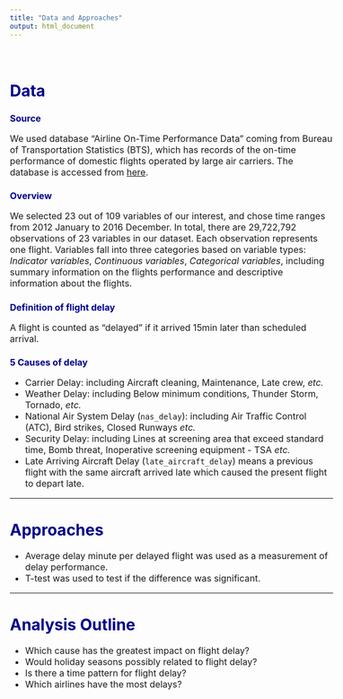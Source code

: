 ```yaml
---
title: "Data and Approaches"
output: html_document
---
```



<style type="text/css">

body{ /* Normal  */
      font-size: 16px;
  }
}
h1.title {
  font-size: 30px;
  color: DarkBlue;
}
h1 { /* Header 1 */
  font-size: 28px;
  color: DarkBlue;
}
h2 { /* Header 2 */
    font-size: 16px;
  color: DarkBlue;
}

}
code.r{ /* Code block */
    font-size: 12px;
}
pre { /* Code block - determines code spacing between lines */
    font-size: 14px;
}
</style>


\


# Data

## Source
We used database "Airline On-Time Performance Data" coming from Bureau of Transportation Statistics (BTS), which has records of the on-time performance of domestic flights operated by large air carriers. The database is accessed from [here](https://www.transtats.bts.gov/Fields.asp?Table_ID=236). 

## Overview
We selected 23 out of 109 variables of our interest, and chose time ranges from 2012 January to 2016 December. In total, there are 29,722,792 observations of 23 variables in our dataset. Each observation represents one flight. Variables fall into three categories based on variable types: _Indicator variables_, _Continuous variables_, _Categorical variables_,  including summary information on the flights performance and descriptive information about the flights.

## Definition of flight delay
A flight is counted as "delayed" if it arrived 15min later than scheduled arrival. 

## 5 Causes of delay

* Carrier Delay: including Aircraft cleaning, Maintenance, Late crew, _etc._
* Weather Delay: including Below minimum conditions, Thunder Storm, Tornado, _etc._
* National Air System Delay (`nas_delay`): including Air Traffic Control (ATC), Bird strikes, Closed Runways _etc._
* Security Delay: including Lines at screening area that exceed standard time, Bomb threat, Inoperative screening equipment - TSA _etc._
* Late Arriving Aircraft Delay (`late_aircraft_delay`) means a previous flight with the same aircraft arrived late which caused the present flight to depart late.


***

# Approaches

* Average delay minute per delayed flight was used as a measurement of delay performance.
* T-test was used to test if the difference was significant.


***

# Analysis Outline

* Which cause has the greatest impact on flight delay?
* Would holiday seasons possibly related to flight delay?
* Is there a time pattern for flight delay?
* Which airlines have the most delays?




